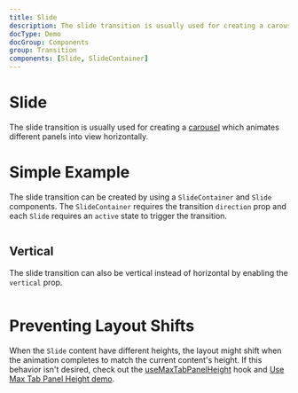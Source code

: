 ```yaml
---
title: Slide
description: The slide transition is usually used for creating a carousel which animates different panels into view horizontally.
docType: Demo
docGroup: Components
group: Transition
components: [Slide, SlideContainer]
---
```


# Slide

The slide transition is usually used for creating a [carousel](./carousel) which
animates different panels into view horizontally.

# Simple Example

The slide transition can be created by using a `SlideContainer` and `Slide`
components. The `SlideContainer` requires the transition `direction` prop and
each `Slide` requires an `active` state to trigger the transition.

```demo source="./SimpleExample.tsx" disablePadding

```

## Vertical

The slide transition can also be vertical instead of horizontal by enabling the `vertical` prop.

```demo source="./VerticalExample.tsx" disablePadding

```

# Preventing Layout Shifts

When the `Slide` content have different heights, the layout might shift when
the animation completes to match the current content's height. If this
behavior isn't desired, check out the
[useMaxTabPanelHeight](/hooks/use-max-tab-panel-height) hook and
[Use Max Tab Panel Height demo](/components/tabs#use-max-tab-panel-height).
